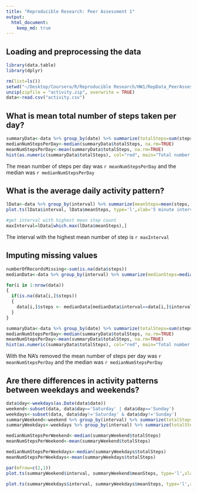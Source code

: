 ```yaml
---
title: "Reproducible Research: Peer Assessment 1"
output: 
  html_document:
    keep_md: true
---
```



## Loading and preprocessing the data
```r
library(data.table)
library(dplyr)

rm(list=ls())
setwd("~/Desktop/Coursera/R/Reproducible Research/HW1/RepData_PeerAssessment1")
unzip(zipfile = "activity.zip", overwrite = TRUE)
data<-read.csv("activity.csv")
```

## What is mean total number of steps taken per day?
```r
summaryData<-data %>% group_by(date) %>% summarize(totalSteps=sum(steps))
medianNumStepsPerDay<-median(summaryData$totalSteps, na.rm=TRUE)
meanNumStepsPerDay<-mean(summaryData$totalSteps, na.rm=TRUE)
hist(as.numeric(summaryData$totalSteps), col="red", main="Total number of steps per day", xlab="Number of Steps")
```

The mean number of steps per day was `r meanNumStepsPerDay` and the median was `r medianNumStepsPerDay`


## What is the average daily activity pattern?
```r
lData<-data %>% group_by(interval) %>% summarize(meanSteps=mean(steps, na.rm=TRUE))
plot.ts(lData$interval, lData$meanSteps, type='l',xlab='5 minute interval', ylab='mean number of steps')

#get interval with highest mean step count
maxInterval=lData[which.max(lData$meanSteps),]
```

The interval with the highest mean number of step is `r maxInterval`

## Imputing missing values
```r
numberOfRecordsMissing<-sum(is.na(data$steps))
medianData<-data %>% group_by(interval) %>% summarize(medianSteps=median(steps, na.rm=TRUE))

for(i in 1:nrow(data))
{
  if(is.na(data[i,]$steps))
  {
    data[i,]$steps <- medianData[medianData$interval==data[i,]$interval,]$medianSteps
  }
}

summaryData<-data %>% group_by(date) %>% summarize(totalSteps=sum(steps), meanSteps=mean(steps))
medianNumStepsPerDay<-median(summaryData$totalSteps, na.rm=TRUE)
meanNumStepsPerDay<-mean(summaryData$totalSteps, na.rm=TRUE)
hist(as.numeric(summaryData$totalSteps), col="red", main="Total number of steps per day", xlab="Number of Steps")
```

With the NA's removed the mean number of steps per day was `r meanNumStepsPerDay` and the median was `r medianNumStepsPerDay`

## Are there differences in activity patterns between weekdays and weekends?
```r
data$day<-weekdays(as.Date(data$date))
weekend<-subset(data, data$day=='Saturday' | data$day=='Sunday')
weekdays<-subset(data, data$day!='Saturday' & data$day!='Sunday')
summaryWeekend<-weekend %>% group_by(interval) %>% summarize(totalSteps=sum(steps), meanSteps=mean(steps))
summaryWeekdays<-weekdays %>% group_by(interval) %>% summarize(totalSteps=sum(steps), meanSteps=mean(steps))

medianNumStepsPerWeekend<-median(summaryWeekend$totalSteps)
meanNumStepsPerWeekend<-mean(summaryWeekend$totalSteps)

medianNumStepsPerWeekdays<-median(summaryWeekdays$totalSteps)
meanNumStepsPerWeekdays<-mean(summaryWeekdays$totalSteps)

par(mfrow=c(2,1))
plot.ts(summaryWeekend$interval, summaryWeekend$meanSteps, type='l',xlab='5 minute interval', ylab='mean # of steps', main='Weekend data')

plot.ts(summaryWeekdays$interval, summaryWeekdays$meanSteps, type='l',xlab='5 minute interval', ylab='mean # of steps', main='Weekday data')
```

